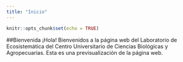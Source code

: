 ```yaml
---
title: "Inicio"
---
```


```r
knitr::opts_chunk$set(echo = TRUE)
```

##Bienvenida
¡Hola! Bienvenidos a la página web del Laboratorio de Ecosistemática del Centro Universitario de Ciencias Biológicas y Agropecuarias. Esta es una previsualización de la página web.